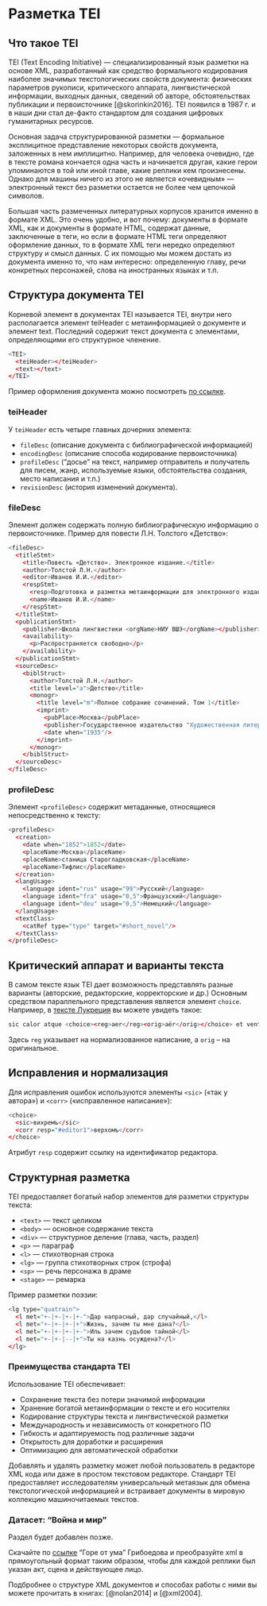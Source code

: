 # Разметка TEI

## Что такое TEI

TEI (Text Encoding Initiative) — специализированный язык разметки на основе XML, разработанный как средство формального кодирования наиболее значимых текстологических свойств документа: физических параметров рукописи, критического аппарата, лингвистической информации, выходных данных, сведений об авторе, обстоятельствах публикации и первоисточнике [@skorinkin2016]. TEI появился в 1987 г. и в наши дни стал де-факто стандартом для создания цифровых гуманитарных ресурсов.

Основная задача структурированной разметки — формальное эксплицитное представление некоторых свойств документа, заложенных в нем имплицитно. Например, для человека очевидно, где в тексте романа кончается одна часть и начинается другая, какие герои упоминаются в той или иной главе, какие реплики кем произнесены. Однако для машины ничего из этого не является «очевидным» — электронный текст без разметки остается не более чем цепочкой символов.

Большая часть размеченных литературных корпусов хранится именно в формате XML. Это очень удобно, и вот почему: документы в формате XML, как и документы в формате HTML, содержат данные, заключенные в теги, но если в формате HTML теги определяют оформление данных, то в формате XML теги нередко определяют структуру и смысл данных. С их помощью мы можем достать из документа именно то, что нам интересно: определенную главу, речи конкретных персонажей, слова на иностранных языках и т.п.

## Структура документа TEI

Корневой элемент в документах TEI называется TEI, внутри него располагается элемент teiHeader с метаинформацией о документе и элемент text. Последний содержит текст документа с элементами, определяющими его структурное членение. 

```r
<TEI>
  <teiHeader></teiHeader>
  <text></text>
</TEI>
```

Пример оформления документа можно посмотреть [по ссылке](https://github.com/dracor-org/rusdracor/blob/main/tei/fonvizin-nedorosl.xml).

### teiHeader

У `teiHeader` есть четыре главных дочерних элемента:

- `fileDesc` (описание документа c библиографической информацией)
- `encodingDesc` (описание способа кодирование первоисточника)
- `profileDesc` ("досье" на текст, например отправитель и получатель для писем, жанр, используемые языки, обстоятельства создания, место написания и т.п.)
- `revisionDesc` (история изменений документа).

### fileDesc

Элемент <fileDesc> должен содержать полную библиографическую информацию о первоисточнике. Пример для повести Л.Н. Толстого «Детство»:

```r
<fileDesc>
  <titleStmt>
    <title>Повесть «Детство». Электронное издание.</title>
    <author>Толстой Л.Н.</author>
    <editor>Иванов И.И.</editor>
    <respStmt>
      <resp>Подготовка и разметка метаинформации для электронного издания</resp>
      <name>Иванов И.И.</name>
    </respStmt>
  </titleStmt>
  <publicationStmt>
    <publisher>Школа лингвистики <orgName>НИУ ВШЭ</orgName></publisher>
    <availability>
      <p>Распространяется свободно</p>
    </availability>
  </publicationStmt>
  <sourceDesc>
    <biblStruct>
      <author>Толстой Л.Н.</author>
      <title level="a">Детство</title>
      <monogr>
        <title level="m">Полное собрание сочинений. Том 1</title>
        <imprint>
          <pubPlace>Москва</pubPlace>
          <publisher>Государственное издательство "Художественная литература"</publisher>
          <date when="1935"/>
        </imprint>
      </monogr>
    </biblStruct>
  </sourceDesc>
</fileDesc>
```

### profileDesc

Элемент `<profileDesc>` содержит метаданные, относящиеся непосредственно к тексту:

```r
<profileDesc>
  <creation>
    <date when="1852">1852</date>
    <placeName>Москва</placeName>
    <placeName>станица Старогладковская</placeName>
    <placeName>Тифлис</placeName>
  </creation>
  <langUsage>
    <language ident="rus" usage="99">Русский</language>
    <language ident="fra" usage="0,5">Французский</language>
    <language ident="deu" usage="0,5">Немецкий</language>
  </langUsage>
  <textClass>
    <catRef type="type" target="#short_novel"/>
  </textClass>
</profileDesc>
```

## Критический аппарат и варианты текста

В самом тексте язык TEI дает возможность представлять разные варианты (авторские, редакторские, корректорские и др.) Основным средством параллельного представления является элемент `choice`. Например, в [тексте Лукреция](https://github.com/PerseusDL/canonical-latinLit/blob/master/data/phi0550/phi001/phi0550.phi001.perseus-lat1.xml) вы можете увидеть такое:

```r
sic calor atque <choice><reg>aer</reg><orig>aër</orig></choice> et venti caeca potestas
```

Здесь `reg` указывает на нормализованное написание, а `orig` -- на оригинальное.

## Исправления и нормализация

Для исправления ошибок используются элементы `<sic>` («так у автора») и `<corr>` («исправленное написание»):

```r
<choice>
  <sic>вихремъ</sic>
  <corr resp="#editor1">верхомъ</corr>
</choice>
```

Атрибут `resp` содержит ссылку на идентификатор редактора.

## Структурная разметка

TEI предоставляет богатый набор элементов для разметки структуры текста:

- `<text>` — текст целиком
- `<body>` — основное содержание текста
- `<div>` — структурное деление (глава, часть, раздел)
- `<p>` — параграф
- `<l>` — стихотворная строка
- `<lg>` — группа стихотворных строк (строфа)
- `<sp>` — речь персонажа в драме
- `<stage>` — ремарка

Пример разметки поэзии:

```r
<lg type="quatrain">
  <l met="+-|+-|+-|+-">Дар напрасный, дар случайный,</l>
  <l met="+-|+-|+-|+">Жизнь, зачем ты мне дана?</l>
  <l met="+-|+-|+-|+-">Иль зачем судьбою тайной</l>
  <l met="+-|+-|--|+">Ты на казнь осуждена?</l>
</lg>
```

### Преимущества стандарта TEI

Использование TEI обеспечивает:

- Сохранение текста без потери значимой информации
- Хранение богатой метаинформации о тексте и его носителях
- Кодирование структуры текста и лингвистической разметки
- Международность и независимость от конкретного ПО
- Гибкость и адаптируемость под различные задачи
- Открытость для доработки и расширения
- Оптимизацию для автоматической обработки

Добавлять и удалять разметку может любой пользователь в редакторе XML кода или даже в простом текстовом редакторе. Стандарт TEI предоставляет исследователям универсальный метаязык для обмена текстологической информацией и встраивает документы в мировую коллекцию машиночитаемых текстов.

### Датасет: "Война и мир"

Раздел будет добавлен позже.


:::{.callout-warning icon=false}
Скачайте по [ссылке](https://raw.githubusercontent.com/dracor-org/rusdracor/main/tei/griboyedov-gore-ot-uma.xml) "Горе от ума" Грибоедова и преобразуйте xml в прямоугольный формат таким образом, чтобы для каждой реплики был указан акт, сцена и действующее лицо.
:::


Подбробнее о структуре XML документов и способах работы с ними вы можете прочитать в книгах: [@nolan2014] и [@xml2004]. 
